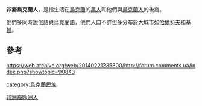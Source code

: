 '''非裔烏克蘭人'''，是指生活在[[烏克蘭|烏克蘭]]的[[黑人|黑人]]和他們與[[烏克蘭人|烏克蘭人]]的後裔。

他們多同時說俄語與烏克蘭語，他們人口不詳但多分布於大城市如[[哈爾科夫|哈爾科夫]]和[[基輔|基輔]]。

==參考==
https://web.archive.org/web/20140221235800/http://forum.comments.ua/index.php?showtopic=90843

[[category:烏克蘭民族|category:烏克蘭民族]]
[[Category:非洲裔欧洲人|]]